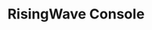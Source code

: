 ---
title: "RisingWave Console"
sidebarTitle: "RisingWave Console"
url: "/risingwave-console/introduction"
---